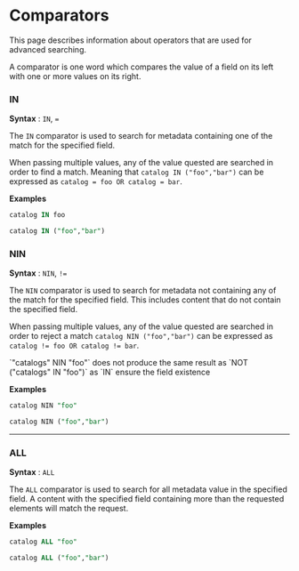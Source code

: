 # Comparators

This page describes information about operators that are used for advanced searching.

A comparator is one word which compares the value of a field on its left with one or more values on its right.

### IN

**Syntax** : `IN`, `=`

The `IN` comparator is used to search for metadata containing one of the match for the specified field.

When passing multiple values, any of the value quested are searched in order to find a match.
Meaning that `catalog IN ("foo","bar")` can be expressed as `catalog = foo OR catalog = bar`.

**Examples**

```SQL Content in the catalog foo
catalog IN foo
```

```SQL Content the catalog foo or bar
catalog IN ("foo","bar")
```

### NIN

**Syntax** : `NIN`, `!=`

The `NIN` comparator is used to search for metadata not containing any of the match for the specified field.
This includes content that do not contain the specified field.

When passing multiple values, any of the value quested are searched in order to reject a match
`catalog NIN ("foo","bar")` can be expressed as `catalog != foo OR catalog != bar`.

<Note>
    `"catalogs" NIN "foo"` does not produce the same result as `NOT ("catalogs" IN "foo")` as `IN` ensure the field
    existence
</Note>

**Examples**

```SQL Content without the catalog foo
catalog NIN "foo"
```

```SQL Content outside catalog foo or bar
catalog NIN ("foo","bar")
```
---

### ALL

**Syntax** : `ALL`

The `ALL` comparator is used to search for all metadata value in the specified field.
A content with the specified field containing more than the requested elements will match the request.

**Examples**

```SQL Content outside the catalog foo
catalog ALL "foo"
```

```SQL Content in catalog foo and bar
catalog ALL ("foo","bar")
```
